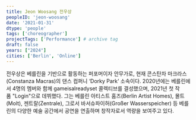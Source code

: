 ```yaml
---
title: Jeon Woosang 전우상
peopleID: 'jeon-woosang'
date: '2021-01-31'
dtype: 'people'
tags: ['choreographer']
projectTags: ['Performance'] # archive tag
draft: false
years: ["2024"]
cities: ['Berlin', 'Online']
---
```


전우상은 베를린을 기반으로 활동하는 퍼포머이자 안무가로, 현재 콘스탄차 마크라스(Constanza Macras)의 댄스 컴퍼니 ‘Dorky Park‘ 소속이다. 2020년에는 베를린에서 4명의 멤버와 함께 gameisalreadyset 콜렉티브를 결성했으며, 2021년 첫 작품 "Login"으로 데뷔했다. 그는 베를린 아티스트 홈즈(Berlin Artist Homes), 몰트(Molt), 젠트랄(Zentrale), 그로서 바서슈파이허(Großer Wasserspeicher) 등 베를린의 다양한 예술 공간에서 공연을 연출하며 창작자로서 역량을 보여주고 있다.